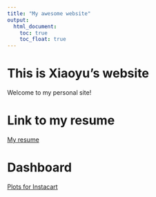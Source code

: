 ```yaml
---
title: "My awesome website"
output: 
  html_document:
    toc: true
    toc_float: true
---
```


# This is Xiaoyu's website

Welcome to my personal site!

# Link to my resume

[My resume](Resume.html)

# Dashboard

[Plots for Instacart](dashboard.html)
